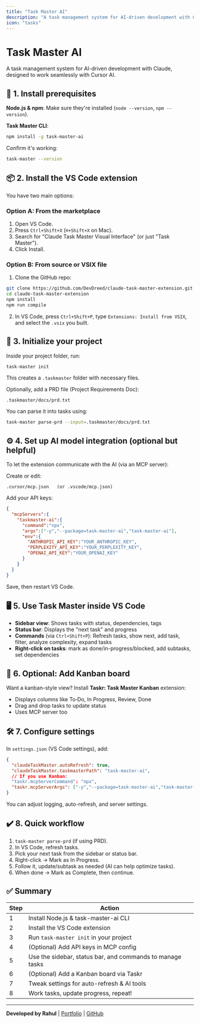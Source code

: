 ```yaml
---
title: "Task Master AI"
description: "A task management system for AI-driven development with Claude, designed to work seamlessly with Cursor AI."
icon: "tasks"
---
```


# Task Master AI

A task management system for AI-driven development with Claude, designed to work seamlessly with Cursor AI.

## 🧩 1. Install prerequisites

**Node.js & npm**: Make sure they're installed (`node --version`, `npm --version`).

**Task Master CLI**:

```bash
npm install -g task-master-ai
```

Confirm it's working:

```bash
task-master --version
```

## 📦 2. Install the VS Code extension

You have two main options:

### Option A: From the marketplace
1. Open VS Code.
2. Press `Ctrl+Shift+X` (`⌘+Shift+X` on Mac).
3. Search for "Claude Task Master Visual Interface" (or just "Task Master").
4. Click Install.

### Option B: From source or VSIX file
1. Clone the GitHub repo:
```bash
git clone https://github.com/DevDreed/claude-task-master-extension.git
cd claude-task-master-extension
npm install
npm run compile
```

2. In VS Code, press `Ctrl+Shift+P`, type `Extensions: Install from VSIX`, and select the `.vsix` you built.

## 🚀 3. Initialize your project

Inside your project folder, run:

```bash
task-master init
```

This creates a `.taskmaster` folder with necessary files.

Optionally, add a PRD file (Project Requirements Doc):

```
.taskmaster/docs/prd.txt
```

You can parse it into tasks using:

```bash
task-master parse-prd --input=.taskmaster/docs/prd.txt
```

## ⚙️ 4. Set up AI model integration (optional but helpful)

To let the extension communicate with the AI (via an MCP server):

Create or edit:
```
.cursor/mcp.json   (or .vscode/mcp.json)
```

Add your API keys:

```json
{
  "mcpServers":{
    "taskmaster-ai":{
      "command":"npx",
      "args":["-y","--package=task-master-ai","task-master-ai"],
      "env":{
        "ANTHROPIC_API_KEY":"YOUR_ANTHROPIC_KEY",
        "PERPLEXITY_API_KEY":"YOUR_PERPLEXITY_KEY",
        "OPENAI_API_KEY":"YOUR_OPENAI_KEY"
      }
    }
  }
}
```

Save, then restart VS Code.

## 🖥️ 5. Use Task Master inside VS Code

- **Sidebar view**: Shows tasks with status, dependencies, tags
- **Status bar**: Displays the "next task" and progress
- **Commands** (via `Ctrl+Shift+P`): Refresh tasks, show next, add task, filter, analyze complexity, expand tasks
- **Right-click on tasks**: mark as done/in-progress/blocked, add subtasks, set dependencies

## 🚧 6. Optional: Add Kanban board

Want a kanban-style view? Install **Taskr: Task Master Kanban** extension:

- Displays columns like To‑Do, In Progress, Review, Done
- Drag and drop tasks to update status
- Uses MCP server too

## 🛠️ 7. Configure settings

In `settings.json` (VS Code settings), add:

```json
{
  "claudeTaskMaster.autoRefresh": true,
  "claudeTaskMaster.taskmasterPath": "task-master-ai",
  // If you use Kanban:
  "taskr.mcpServerCommand": "npx",
  "taskr.mcpServerArgs": ["-y","--package=task-master-ai","task-master-ai"]
}
```

You can adjust logging, auto-refresh, and server settings.

## ✔️ 8. Quick workflow

1. `task-master parse-prd` (if using PRD).
2. In VS Code, refresh tasks.
3. Pick your next task from the sidebar or status bar.
4. Right-click → Mark as In Progress.
5. Follow it, update/subtask as needed (AI can help optimize tasks).
6. When done → Mark as Complete, then continue.

## ✅ Summary

| Step | Action |
|------|--------|
| 1 | Install Node.js & task-master-ai CLI |
| 2 | Install the VS Code extension |
| 3 | Run `task-master init` in your project |
| 4 | (Optional) Add API keys in MCP config |
| 5 | Use the sidebar, status bar, and commands to manage tasks |
| 6 | (Optional) Add a Kanban board via Taskr |
| 7 | Tweak settings for auto-refresh & AI tools |
| 8 | Work tasks, update progress, repeat! |

---

**Developed by Rahul** | [Portfolio](https://im-rahul.netlify.app/#) | [GitHub](https://github.com/im-rahulr)

